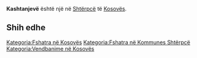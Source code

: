 {{Fshat në 
 | Emri                = Kashtanjevë
 | EmriAlt                = 
 | NAME_SHORT_FORM=      
 | NAME_GENERIC=      
 | NAME_SORT_NAME_RO=      KASHTANJEVE
 | FULL_NAME_RO = Kashtanjevë
 | FULL_NAME_ND_RO=Kashtanjeve
 | SORT_NAME_RG=KASHTANJEVE
 | FULL_NAME_RG=Kashtanjevë
 | FULL_NAME_ND_RG=Kashtanjeve
 | SRP_NAME_SHORT_FORM=      
 | SRP_NAME_GENERIC=      
 | SRP_NAME_SORT_NAME_RO=      
 | SRP_FULL_NAME_RO = 
 | SRP_FULL_NAME_ND_RO=
 | SRP_SORT_NAME_RG=
 | SRP_FULL_NAME_RG=
 | SRP_FULL_NAME_ND_RG=
 | Emri (Rasa dhanore) = 
 | Figura              = 
 | Shteti              = Kosovo
 | Komuna              = Shtërpcë
 | Kodi postar         = 
 | Sipërfaqja          = 

 | Popullsia           = 

 | Regj. i popullsisë  = 
 | Dend. e popullsisë  = 
 | Faqja zyrtare       = 
 <!--- Koordinatat ----> 
 | Gjerësia            = 42.295556
 | Gjatësia            = 21.072778
 | Lartësia            = 
}}
'''Kashtanjevë''' është një [[]] në [[Shtërpcë]] të [[Kosovës]].

<!-- == Gjeografia == -->
<!-- == Historia == -->
<!-- == Demografia == -->
== Shih edhe ==
{{Komuna Shtërpcë}}
{{Kosovo-Administrata-Cung}}

[[Kategoria:Fshatra në Kosovës]]
[[Kategoria:Fshatra në Kommunes Shtërpcë]]
[[Kategoria:Vendbanime në Kosovës]]